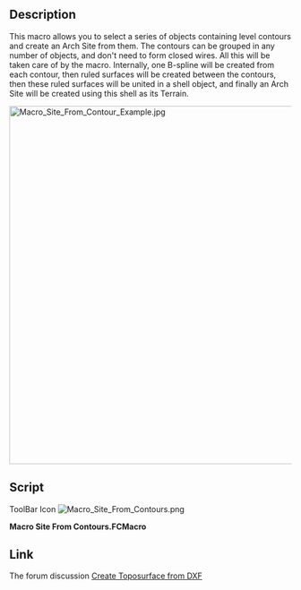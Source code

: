 <languages/>
<translate>

<!--T:1-->
{{Macro
|Name=Macro Site From Contours
|Icon=Macro_Site_From_Contours.png
|Description=This macro allows you to select a series of objects containing level contours and create an Arch Site from them. The contours can be grouped in any number of objects, and don't need to form closed wires. All this will be taken care of by the macro. Internally, one B-spline will be created from each contour, then ruled surfaces will be created between the contours, then these ruled surfaces will be united in a shell object, and finally an Arch Site will be created using this shell as its Terrain.
|Author=yorik
|Version=1.0
|Date=2018-08-30
|FCVersion=All
|Download=[https://wiki.freecad.org/File:Macro_Site_From_Contours.png ToolBar Icon]
}}

==Description== <!--T:2-->

<!--T:3-->
This macro allows you to select a series of objects containing level contours and create an Arch Site from them. The contours can be grouped in any number of objects, and don't need to form closed wires. All this will be taken care of by the macro. Internally, one B-spline will be created from each contour, then ruled surfaces will be created between the contours, then these ruled surfaces will be united in a shell object, and finally an Arch Site will be created using this shell as its Terrain.

</translate>
[[Image:Macro Site From Contour Example.jpg|640px]]
<translate>

==Script== <!--T:4-->

<!--T:7-->
ToolBar Icon [[File:Macro_Site_From_Contours.png]]

</translate>
'''Macro Site From Contours.FCMacro'''

{{MacroCode|code=
# This macro builds an Arch Site object out of different level curves.
# It doesn't matter how many object contain the curves or if they
# are connected into wires or not.

import FreeCAD,FreeCADGui,Part,Draft,DraftGeomUtils,Arch

# first build a list of edges from selected objects

edges = []
for obj in FreeCADGui.Selection.getSelection():
    edges.extend(obj.Shape.Edges)

# sort our edges into connected wires

wires = DraftGeomUtils.findWires(edges)

# build a bspline for each wire

bsplines = []
for wire in wires:
    points = []
    for vert in wire.Vertexes:
        points.append(vert.Point)
    bspline = Draft.makeBSpline(points)
    bsplines.append(bspline)

# hide the bsplines

for bspline in bsplines:
    bspline.ViewObject.hide()

# sort the bsplines by elevation (we use the z of their first point to sort)

bsplines.sort(key=lambda b: b.Points[0].z)

# build one ruled surface from each pair of bsplines

ruledsurfaces = []
for i in range(len(bsplines)-1):
    ruled = FreeCAD.ActiveDocument.addObject('Part::RuledSurface', 'TerrainSection')
    ruled.Curve1 = (bsplines[i],[''])
    ruled.Curve2 = (bsplines[i+1],[''])
    ruledsurfaces.append(ruled)

# hide the ruled surfaces

for ruled in ruledsurfaces:
    ruled.ViewObject.hide()

# at this stade we need to recompute to build all the shapes before getting the faces

FreeCAD.ActiveDocument.recompute()

# make a shell object out of all the ruled surfaces

faces = []
for ruled in ruledsurfaces:
    faces.extend(ruled.Shape.Faces)
shell = Part.Shell(faces)
terrain = FreeCAD.ActiveDocument.addObject('Part::Feature', 'Terrain')
terrain.Shape = shell

# make a site object using our shell as terrain

site = Arch.makeSite()
site.Terrain = terrain

# recompute one last time

FreeCAD.ActiveDocument.recompute()
}}
<translate>

==Link== <!--T:5-->

<!--T:6-->
The forum discussion [https://forum.freecad.org/viewtopic.php?f=3&t=30569 Create Toposurface from DXF]
</translate>